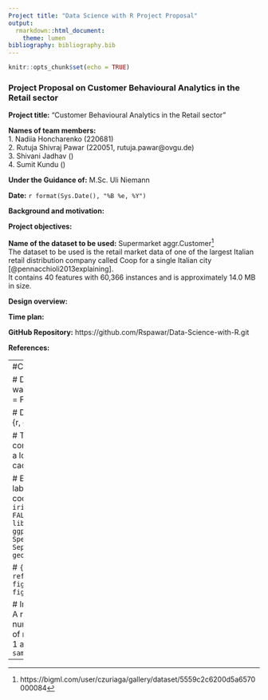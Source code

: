 ```yaml
---
Project title: "Data Science with R Project Proposal"
output:
  rmarkdown::html_document:
    theme: lumen
bibliography: bibliography.bib 
---
```



```r
knitr::opts_chunk$set(echo = TRUE)
``` 

### Project Proposal on Customer Behavioural Analytics in the Retail sector

__Project title:__ "Customer Behavioural Analytics in the Retail sector" <br />

__Names of team members:__<br /> 
1. Nadiia Honcharenko (220681) <br />
2. Rutuja Shivraj Pawar (220051, rutuja.pawar@ovgu.de) <br />
3. Shivani Jadhav () <br />
4. Sumit Kundu () 

__Under the Guidance of:__ M.Sc. Uli Niemann

__Date:__ ```r format(Sys.Date(), "%B %e, %Y")```

__Background and motivation:__

__Project objectives:__

__Name of the dataset to be used:__ Supermarket aggr.Customer^[https://bigml.com/user/czuriaga/gallery/dataset/5559c2c6200d5a6570000084] <br />
The dataset to be used is the retail market data of one of the largest Italian retail distribution company called Coop for a single Italian city [@pennacchioli2013explaining].<br />
It contains 40 features with 60,366 instances and is approximately 14.0 MB in size. 


__Design overview:__

__Time plan:__ 

__GitHub Repository:__ https://github.com/Rspawar/Data-Science-with-R.git 

__References:__



---
#Comments

# Dont display warnings
# {r, warning = FALSE}

# Dont display code
# {r, echo=FALSE}

# To store long computation results in a local cache
# {r, cache=TRUE}

# Exmaple usage of labelling and reusing code chunks
# ```{r iris_plot, echo = FALSE, eval = FALSE}
# library(ggplot2)
# ggplot(iris, aes(x = Species, y = Sepal.Length)) + geom_boxplot()
#```

# ```{r , ref.label='iris_plot', fig.width = 7, fig.height = 2.5}
# ```

# Inline R code usng r
# A random sample of 5 numbers from the set of numbers between 
# 1 and 10 is `r sample(1:10, 5)` 
---
